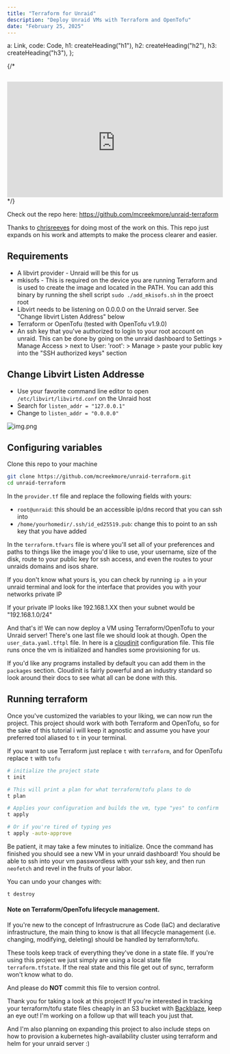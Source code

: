 ```yaml
---
title: "Terraform for Unraid"
description: "Deploy Unraid VMs with Terraform and OpenTofu"
date: "February 25, 2025"
---
```



  a: Link,
  code: Code,
  h1: createHeading("h1"),
  h2: createHeading("h2"),
  h3: createHeading("h3"),
};

{/* <div style="max-width: 560px; margin: 0 auto; position: relative; padding-bottom: 56.25%; height: 0; overflow: hidden;">
  <iframe  
      style="width: 100%; max-width: 560px; aspect-ratio: 16 / 9; display: block; margin: 0 auto;"
      src="https://www.youtube.com/embed/2eNCwifDDVk?si=aCcBdJC41JNY5NOD" 
      title="YouTube video player" 
      frameborder="0" 
      allow="accelerometer; autoplay; clipboard-write; encrypted-media; gyroscope; picture-in-picture; web-share" 
      referrerpolicy="strict-origin-when-cross-origin" 
      allowfullscreen>
    </iframe>
</div> */}

Check out the repo here: https://github.com/mcreekmore/unraid-terraform

Thanks to [chrisreeves](https://github.com/chrisreeves-/scripts/tree/master/terraform/unraid) for doing most of the work on this. This repo just expands on his work and attempts to make the process clearer and easier.

## Requirements

- A libvirt provider - Unraid will be this for us
- mkisofs - This is required on the device you are running Terraform and is used to create the image and located in the PATH. You can add this binary by running the shell script `sudo ./add_mkisofs.sh` in the proect root
- Libvirt needs to be listening on 0.0.0.0 on the Unraid server. See "Change libvirt Listen Address" below
- Terraform or OpenTofu (tested with OpenTofu v1.9.0)
- An ssh key that you've authorized to login to your root account on unraid. This can be done by going on the unraid dashboard to Settings > Manage Access > next to User: 'root': > Manage > paste your public key into the "SSH authorized keys" section


## Change Libvirt Listen Addresse
- Use your favorite command line editor to open `/etc/libvirt/libvirtd.conf` on the Unraid host
- Search for `listen_addr = "127.0.0.1"`
- Change to `listen_addr = "0.0.0.0"`

![img.png](/images/unraid-terraform/img.png)


## Configuring variables

Clone this repo to your machine
```bash frame="terminal"
git clone https://github.com/mcreekmore/unraid-terraform.git
cd unraid-terraform
```

In the `provider.tf` file and replace the following fields with yours:

- `root@unraid`: this should be an accessible ip/dns record that you can ssh into
- `/home/yourhomedir/.ssh/id_ed25519.pub`: change this to point to an ssh key that you have added

In the `terraform.tfvars` file is where you'll set all of your preferences and paths to things like the image you'd like to use, your username, size of the disk, route to your public key for ssh access, and even the routes to your unraids domains and isos share.

If you don't know what yours is, you can check by running `ip a` in your unraid terminal and look for the interface that provides you with your networks private IP

If your private IP looks like 192.168.1.XX then your subnet would be "192.168.1.0/24"

And that's it! We can now deploy a VM using Terraform/OpenTofu to your Unraid server! There's one last file we should look at though. Open the `user_data.yaml.tftpl` file. In here is a [cloudinit](https://cloudinit.readthedocs.io/en/latest/index.html) configuration file. This file runs once the vm is initialized and handles some provisioning for us.

If you'd like any programs installed by default you can add them in the `packages` section. Cloudinit is fairly powerful and an industry standard so look around their docs to see what all can be done with this.

## Running terraform

Once you've customized the variables to your liking, we can now run the project. This project should work with both Terraform and OpenTofu, so for the sake of this tutorial i will keep it agnostic and assume you have your preferred tool aliased to `t` in your terminal.

If you want to use Terraform just replace `t` with `terraform`, and for OpenTofu replace `t` with `tofu`

```bash 
# initialize the project state
t init

# This will print a plan for what terraform/tofu plans to do
t plan

# Applies your configuration and builds the vm, type "yes" to confirm
t apply

# Or if you're tired of typing yes
t apply -auto-approve
```

Be patient, it may take a few minutes to initialize. Once the command has finished you should see a new VM in your unraid dashboard! You should be able to ssh into your vm passwordless with your ssh key, and then run `neofetch` and revel in the fruits of your labor.

You can undo your changes with:

```bash
t destroy
```

#### Note on Terraform/OpenTofu lifecycle management.

If you're new to the concept of Infrastrucrure as Code (IaC) and declarative infrastructure, the main thing to know is that all lifecycle management (i.e. changing, modifying, deleting) should be handled by terraform/tofu.

These tools keep track of everything they've done in a state file. If you're using this project we just simply are using a local state file `terraform.tfstate`. If the real state and this file get out of sync, terraform won't know what to do. 

And please do **NOT** commit this file to version control.

Thank you for taking a look at this project! If you're interested in tracking your terraform/tofu state files cheaply in an S3 bucket with [Backblaze](https://www.backblaze.com/), keep an eye out! I'm working on a follow up that will teach you just that.

And I'm also planning on expanding this project to also include steps on how to provision a kubernetes high-availability cluster using terraform and helm for your unraid server :)